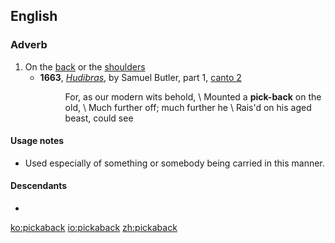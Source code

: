 ==English==

===Adverb===
{{en-adv|-}}

# On the [[back]] or the [[shoulder]]s
#* '''1663''', ''[[w:Hudibras|Hudibras]]'', by Samuel Butler, part 1, [[s:Hudibras/Part 1/Canto 2|canto 2]]
#*:For, as our modern wits behold, \ Mounted a '''pick-back''' on the old, \ Much further off; much further he \ Rais'd on his aged beast, could see

====Usage notes====
* Used especially of something or somebody being carried in this manner.

====Descendants====
* {{l|en|piggyback}}

[[ko:pickaback]]
[[io:pickaback]]
[[zh:pickaback]]